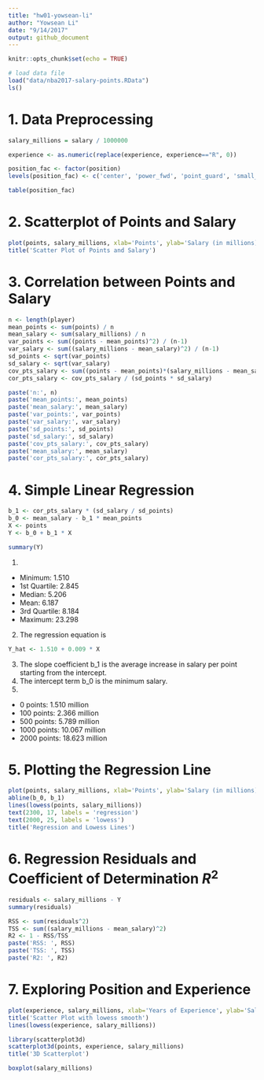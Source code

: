 ```yaml
---
title: "hw01-yowsean-li"
author: "Yowsean Li"
date: "9/14/2017"
output: github_document
---
```


```r
knitr::opts_chunk$set(echo = TRUE)
```

```r
# load data file
load("data/nba2017-salary-points.RData")
ls()
```

# 1. Data Preprocessing
```r
salary_millions = salary / 1000000
```
```r
experience <- as.numeric(replace(experience, experience=="R", 0))
```
```r
position_fac <- factor(position)
levels(position_fac) <- c('center', 'power_fwd', 'point_guard', 'small_fwd', 'shoot_guard')
```
```r
table(position_fac)
```

# 2. Scatterplot of Points and Salary
```r
plot(points, salary_millions, xlab='Points', ylab='Salary (in millions)')
title('Scatter Plot of Points and Salary')
```

# 3. Correlation between Points and Salary
```r
n <- length(player)
mean_points <- sum(points) / n
mean_salary <- sum(salary_millions) / n
var_points <- sum((points - mean_points)^2) / (n-1)
var_salary <- sum((salary_millions - mean_salary)^2) / (n-1)
sd_points <- sqrt(var_points)
sd_salary <- sqrt(var_salary)
cov_pts_salary <- sum((points - mean_points)*(salary_millions - mean_salary)) / (n-1)
cor_pts_salary <- cov_pts_salary / (sd_points * sd_salary)

paste('n:', n)
paste('mean_points:', mean_points)
paste('mean_salary:', mean_salary)
paste('var_points:', var_points)
paste('var_salary:', var_salary)
paste('sd_points:', sd_points)
paste('sd_salary:', sd_salary)
paste('cov_pts_salary:', cov_pts_salary)
paste('mean_salary:', mean_salary)
paste('cor_pts_salary:', cor_pts_salary)
```

# 4. Simple Linear Regression
```r
b_1 <- cor_pts_salary * (sd_salary / sd_points)
b_0 <- mean_salary - b_1 * mean_points
X <- points
Y <- b_0 + b_1 * X

summary(Y)
```

1.
- Minimum: 1.510
- 1st Quartile: 2.845
- Median: 5.206
- Mean: 6.187
- 3rd Quartile: 8.184
- Maximum: 23.298
2.
The regression equation is 
```r
Y_hat <- 1.510 + 0.009 * X
```
3.
The slope coefficient b_1 is the average increase in salary per point starting from the intercept.
4.
The intercept term b_0 is the minimum salary.
5.
- 0 points: 1.510 million
- 100 points: 2.366 million
- 500 points: 5.789 million
- 1000 points: 10.067 million
- 2000 points: 18.623 million

# 5. Plotting the Regression Line
```r
plot(points, salary_millions, xlab='Points', ylab='Salary (in millions)')
abline(b_0, b_1)
lines(lowess(points, salary_millions))
text(2300, 17, labels = 'regression')
text(2000, 25, labels = 'lowess')
title('Regression and Lowess Lines')
```

# 6. Regression Residuals and Coefficient of Determination $R^2$
```r
residuals <- salary_millions - Y
summary(residuals)
```
```r
RSS <- sum(residuals^2)
TSS <- sum((salary_millions - mean_salary)^2)
R2 <- 1 - RSS/TSS
paste('RSS: ', RSS)
paste('TSS: ', TSS)
paste('R2: ', R2)
```
# 7. Exploring Position and Experience
```r
plot(experience, salary_millions, xlab='Years of Experience', ylab='Salary (in millions)')
title('Scatter Plot with lowess smooth')
lines(lowess(experience, salary_millions))
```
```r
library(scatterplot3d)
scatterplot3d(points, experience, salary_millions)
title('3D Scatterplot')
```
```r
boxplot(salary_millions)
```

